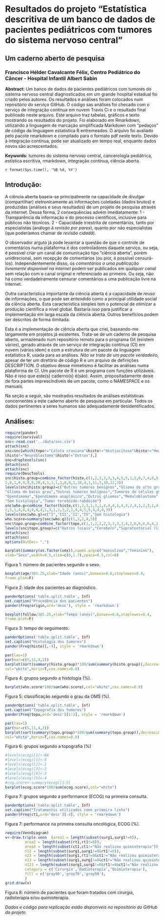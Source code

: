 
# Resultados do projeto "Estatística descritiva de um banco de dados de pacientes pediátricos com tumores do sistema nervoso central"

## Um caderno aberto de pesquisa

### Francisco Hélder Cavalcante Félix, Centro Pediátrico do Câncer - Hospital Infantil Albert Sabin

**Abstract:** Um banco de dados de pacientes pediátricos com tumores do sistema nervoso central diagnosticados em um grande hospital estadual foi criado pelos autores. Os resultados e análises foram colocados num repositório do serviço GitHub. O código sas análises foi checado com o serviço de integração contínua em nuvem Travis Ci e o resultado final publicado neste arquivo. Este arquivo traz tabelas, gráficos e texto mostrando os resultados do projeto. Foi elaborado em Rmarkdown, utilizando a linguagem de marcação simplificada Markdown com "pedaços" de código da linguagem estatística R entremeados. O arquivo foi avaliado pelo pacote rmarkdown e compilado para o formato pdf neste texto. Devido à integração contínua, pode ser atualizado em tempo real, enquanto dados novos são acrescentados.

**Keywords:** tumores do sistema nervoso central, cancerologia pediátrica, estística escritiva, rmarkdown, integração contínua, ciência aberta

`r format(Sys.time(), '%B %d, %Y')`

## Introdução:

A ciência aberta baseia-se principalmente na capacidade de divulgar (compartilhar) eletronicamente as informações coletadas (dados brutos) e produzidas (análises e seus resultados) de um projeto de pesquisa através da internet. Dessa forma, 2 consequências advém imediatamente:
1 - Transparência da informação e do processo científicos, inclusive para públicos não técnicos.
2 - Capacidade irrestrita de comentários, tanto por especialistas (análogo ã _revisão por pares_), quanto por não especialistas (que poderíamos chamar de *revisão cidadã*).

O observador arguto já pode levantar a questão de que o controle de comentários numa plataforma é dos controladores daquele serviço, ou seja, é possível criar um canal de comunicação tipo "ciência aberta", porém unidirecional, sem recepção de comentários (ou pior, é possível censurá-los). Independentemente disso, os _comentários a uma publicação livremente disponível na internet_ podem ser publicados em *qualquer canal* sem relação com o canal original e referenciado ao primeiro. Ou seja, não há como verdadeiramente censurar comentários a uma publicação livre na internet.

Outra característica importante da ciência aberta é a capacidade de *reuso* de informações, o que pode ser entendido como a principal utilidade social da ciência aberta. Esta característica simples tem o potencial de otimizar a produção científica a nível global. Bastaria isso para justificar a implementação em larga escala da ciência aberta. Outros benefícios podem ser descritos de forma ilimitada.

Esta é a implementação de ciência aberta que criei, baseando-me largamente em projetos já existentes. Trata-se de um caderno de pesquisa aberto, armazenado num repositório remoto para o programa Git (existem vários), gerado através de um serviço de integração contínua (CI) em nuvem (vários idem) e com a estrutura de um pacote da linguagem estatística R, usada para as análises. *Não se trata de um pacote verdadeiro*, apesar de ter um diretório de código R e um arquivo de definições DESCRIPTION. O objetivo desse mimetismo é facilitar as análises numa plataforma de CI. Um pacote de R é um programa com funções utilizáveis. Não é isso que este(s) caderno(s) é(são). Assim, propositadamente deixe de fora partes imprescindíveis de um pacote, como o NAMESPACE e os manuais.

Na seção a seguir, são mostrados resultados de análises estatísticas concernentes a este caderno aberto de pesquisa em particular. Todos os dados pertinentes a seres humanos são adequadamente desidentificados.

## Análises:

```r
require(pander)  
require(survival)
snc<-read.csv('../data/snc.csv')
attach(snc)
snc=snc[which(topo!="Calota craniana"&histo!="Histiocitose"&histo!="Hemangiopericitoma"
&histo!="Neuroblastoma"&histo!="Outros"),]
snc=droplevels(snc)
detach(snc)
attach(snc)
require(DescTools)
snc$histo.group=combine_factor(histo,c(1,2,3,3,3,3,4,5,5,1,5,6,7,4,8,8,8,8,5,
2,8,1,9,9,9,9,10,4,1,1,1,1,8,8,1,10,4,1,11,5,10,12,3))
levels(snc$histo.group)=c("Outros tumores benignos","Glioma de alto grau",
"Glioma de baixo grau","Outros tumores malignos","Tumores de células germinativas",
"Ependimoma","Ependimoma anaplásico","Outros gliomas","Meduloblastoma","Outros tumores embrionários",
"Sem histologia","Tumor teratóide-rabdóide")
snc$who.g=combine_factor(histo,c(1,2,3,1,3,1,4,4,4,1,4,3,2,4,1,2,3,1,4,
2,3,1,4,4,4,4,4,4,1,3,1,1,3,2,1,4,4,1,5,4,4,4,3))
levels(snc$who.g)=c("I","III","II","IV","Sem histologia")
who.score=summary(snc$who.g)[c(1,3,2,4,5)]
snc$topo.group=combine_factor(topo,c(1,1,2,2,2,3,3,3,3,4,2,6,6,6,6,4,1,4,4,4,4,5,5,5,5,4))
levels(snc$topo.group)=c("Outros locais","Cerebelo","Supratentorial (linha média)","Supratentorial (extra-axial)","Tronco cerebral","Medula espinhal")
detach(snc)
attach(snc)
options(OutDec= ",")
```

```r
barplot(summary(as.factor(sex)),names.arg=c("masculino","feminino"),
xlab="Sexo",width=0.5,xlim=c(0,1.7),space=0.5,col=0)
```

Figura 1: número de pacientes segundo o sexo.

```r
boxplot(age/365.25,xlab="Idade (anos)",boxwex=0.6,staplewex=0.4,
frame.plot=F)
```

Figura 2: idade dos pacientes ao diagnóstico.

```r
panderOptions('table.split.table', Inf)
set.caption("Procedência dos pacientes")
pander(Freq(origin,ord='desc'), style = 'rmarkdown')
```
```r
boxplot(follow/365.25,xlab="Tempo (anos)",boxwex=0.6,staplewex=0.4,
frame.plot=F)
```

Figura 3: tempo de seguimento.

```r
panderOptions('table.split.table', Inf)
set.caption("Histologia dos tumores")
pander(Freq(histo)[,-4], style = 'rmarkdown')
```

```r
par(las=1)
par(mar=c(5,11,4,2))
barplot(sort(summary(histo.group)*100/sum(summary(histo.group)),decreasing=T),
col="white",horiz=T,cex.names=0.8)
```

Figura 4: grupos segundo a histologia (%).

```r
barplot(who.score*100/sum(who.score),col="white",cex.names=0.8)
```

Figura 5: classificação segundo o grau da OMS (%).

```r
panderOptions('table.split.table', Inf)
set.caption("Topografia dos tumores")
pander(Freq(topo,ord='desc')[1:3], style = 'rmarkdown')
```

```r
par(las=1)
par(mar=c(5,11,4,2))
barplot(sort(summary(topo.group)*100/sum(summary(topo.group)),decreasing=T),
col="white",horiz=T,cex.names=0.8)
```

Figura 6: grupos segundo a topografia (%)

```r
#levels(ecog)[1]<-NA
#levels(ecog)[1]<-0
#levels(ecog)[2]<-1
#levels(ecog)[3]<-2
#levels(ecog)[4]<-3
#levels(ecog)[5]<-4
#cog.score<-summary(ecog)[1:5]
barplot(ecog.score*100/sum(ecog.score),col="white")
```

Figura 7: grupos segundo a performance (ECOG) na primeira consulta.

```r
panderOptions('table.split.table', Inf)
set.caption("Tratamentos utilizados como primeira linha")
pander(Freq(ct1,ord='desc')[-4], style = 'rmarkdown')
```

Figura 7: performance na primeira consulta oncológica, ECOG (%).

```r
require(VennDiagram)
v<-draw.triple.venn  (area1 = length(subset(surg1,surg1!=0)),
		 area2 = length(subset(rt1,rt1!=0)),
		 area3 = length(subset(ct1,ct1!="Não realizou quimioterapia")),
		 n12 = length(subset(surg1,surg1!=0&rt1!=0)),
		 n23 = length(subset(surg1,rt1!=0&ct1!="Não realizou quimioterapia")),
		 n13 = length(subset(surg1,surg1!=0&ct1!="Não realizou quimioterapia")),
		 n123 = length(subset(surg1,surg1!=0&rt1!=0&ct1!="Não realizou quimioterapia")),
		 category = c('Cirurgia','Radioterapia','Quimioterapia'),
		 fill = c('gray90','gray70','gray50'),
		 )
grid.draw(v)
```

Figura 8: número de pacientes que foram tratados com cirurgia, radioterapia e/ou quimioterapia.

_Dados e código para replicação estão disponíveis no repositório do GitHub do projeto_
